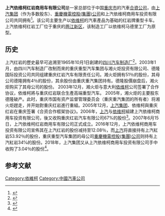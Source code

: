 {{Infobox company
| name = 上汽依维柯红岩商用车有限公司
| locations = 
| homepage = {{URL|http://www.hongyantruck.com}}
| subsid = 
| divisions = 
| parent = 
| owner = {{ubl |[[上汽集团|上汽集团]] (56.96%) |[[重慶機電控股(集團)公司|重慶機電控股(集團)公司]] (34%) |上汽依维柯商用车投资有限公司 (9.04%)}}
| services = 
| products = [[货车|货车]]
| industry = [[汽車產業|汽車產業]]
| area_served = 全球
| location = 
| native_name = 
| location_city = [[重慶|重慶]]
| defunct = <!-- {{End date|YYYY|MM|DD}} -->
| founder = 
| foundation = 2003年1月
| successor = 
| predecessor = [[四川汽车制造厂|四川汽车制造厂]]
| fate = 
| traded_as = 
| type = [[合資公司|合資公司]]
| logo_caption = 
| logo = 
| former_name = 重庆红岩汽车有限责任公司
| footnotes = 
}}'''上汽依维柯红岩商用车有限公司'''是一家总部位于中国[[重庆市|重庆市]]的汽車[[合資公司|合資公司]]，由[[上汽集团|上汽集团]]（作为多数股东）、[[重慶機電控股(集團)公司|重慶機電控股(集團)公司]]和上汽依维柯商用车投资有限公司共同拥有<ref>{{Cite web|title=公司简介|url=https://www.hongyantruck.com/html/gsjj/|accessdate=|author=上汽依维柯红岩商用车有限公司|date=|format=|publisher=|language=|archive-date=2020-10-12|archive-url=https://web.archive.org/web/20201012074530/https://www.hongyantruck.com/html/gsjj/}}</ref>。该公司主要生产以[[依维柯|依维柯]]的汽車產品为基础的红岩牌重型卡车。上汽依维柯红岩工厂位于重庆的[[两江新区|两江新区]]，该制造工厂以依维柯马德里工厂为原型。
== 历史 ==
上汽红岩的歷史最早可追溯至1965年10月1日創建的[[四川汽车制造厂|四川汽车制造厂]]<ref>{{Cite web|title=上汽红岩：五十年的重车之梦（1965-2015）|url=https://mp.weixin.qq.com/s?src=3&timestamp=1605705827&ver=1&signature=yx8vKuEaCYZYn1rb*iiwDw8xSqgtn0wp6DzIwuIy0Q7tYqOXVmo0r-aFaA0EPtmhbqMShSFHi-UYTe2rKSE*M1R7Mjk7iZF1F6xE7YHHoQdn4tVu292aU9H0t4jMpWAL7*YDb-RxED9QHwp6BbSBAQ==|accessdate=|author=上汽红岩微信公眾號|date=|format=|publisher=|language=}}</ref>。2003年1月，由四川汽车制造厂改制而來的重庆重型汽车集团与湘火炬投资有限公司、德隆国际投资公司共同组建重庆红岩汽车有限责任公司。湘火炬拥有51％的股份，其母公司德隆拥有4％的股份，其余股份由重庆重汽集团持有。德隆股價崩盘后，湘火炬购买了其母公司的股份。 2003年12月，湘火炬与意大利[[歐霸_(汽車公司)|依维柯]]公司签署了合作协议，依维柯將与重庆红岩联合生產高端重型汽车。 2005年，湘火炬的主要股东德隆破产。此时，重庆市国有资产监督管理委员会（重庆重汽集团的所有者）将湘火炬趕走，并开始對重庆红岩進行重組。2005年12月，[[上汽集团|上汽集团]]、依维柯與重庆红岩在重庆签署《合资合作框架协议》。2006年，[[上汽|上汽]]与[[依维柯|依维柯]]組建上汽依维柯商用车投资有限公司，後又收购重庆红岩汽车有限公司67%的股份<ref>{{cite news |title=“杰狮”雄姿--上汽依维柯红岩商用车公司纪实 |url=http://auto.sina.com.cn/news/2009-03-09/1407468278.shtml |publisher=车世界}}</ref>。2007年6月15日，上汽依维柯红岩商用车有限公司正式成立。2016年12月，上汽依维柯商用车投资有限公司宣佈其在上汽红岩的股份减持至12.08％，而[[上汽|上汽]]将直接持有上汽紅岩53.92％的股份，重庆重型汽车集团的母公司[[重慶機電控股(集團)公司|重慶機電控股(集團)公司]]则持有上汽紅岩34℅的股份。2018年，上汽集团又从上汽依维柯商用车投资有限公司手中收购了3.04％的股份<ref name=AR>{{cite web |url=https://www.saicmotor.com/english/images/investor_relations/annual_report/2019/7/10/FCA72DB2F082468293A9E76A81E5DFE2.pdf |title=SAIC Motor Corporation Limited. Annual Report 2018 |publisher=SAIC |pages=17, 198 |format=PDF |accessdate=22 July 2019 |archive-date=2019-07-22 |archive-url=https://web.archive.org/web/20190722022342/https://www.saicmotor.com/english/images/investor_relations/annual_report/2019/7/10/FCA72DB2F082468293A9E76A81E5DFE2.pdf }}</ref>。

==参考文献==
{{reflist}}

[[Category:依維柯|Category:依維柯]]
[[Category:中國汽車公司|Category:中國汽車公司]]